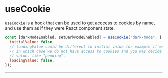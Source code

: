# useCookie

`useCookie` is a hook that can be used to get acceess to cookies by name, and use them as if they were React component state.

```js
const [darkModeEnabled, setDarkModeEnabled] = useCookie("dark-mode", {
  initialValue: false,
  // loadingValue could be different to initial value for example if we are server rendering,
  // in which case we do not have access to cookies and you may decide to assign another
  // value, like "pending".
  loadingValue: false,
});
```

---
